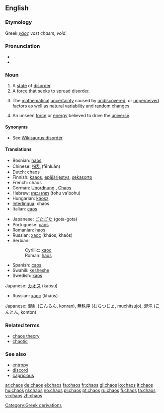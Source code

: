==English==

===Etymology===
Greek ''[[χάος]]'' ''vast chasm, void''.

===Pronunciation===
*{{IPA|/keɪɒs/}}
*{{audio|en-us-chaos.ogg|Audio (US)}}

===Noun===
{{en-noun|-}}

# A [[state]] of [[disorder]].
# A [[force]] that seeks to spread disorder.
# {{mathematics}} The [[mathematical]] [[uncertainty]] caused by [[undiscovered]], or [[unperceived]] factors as well as [[natural]] [[variability]] and [[random]] changes.
# An unseen [[force]] or [[energy]] believed to drive the [[universe]].

====Synonyms====
*See [[Wikisaurus:disorder]]

====Translations====
{{trans-top|state of disorder}}
*Bosnian: [[haos#Bosnian|haos]] {{m}}
*Chinese: [[纷乱]] (fēnluàn)
*Dutch: chaos {{m}}
*Finnish: [[kaaos]], [[epäjärjestys]], [[sekasorto]]
*French: chaos {{m}}
*German: [[Unordnung]] {{f}}, [[Chaos]] {{n}}
*Hebrew: [[תוהו ובוהו]] (tohu va'bohu)
*Hungarian: [[káosz]]
*[[Interlingua]]: chaos
*Italian: [[caos#Italian|caos]] {{m}}
{{trans-mid}}
*Japanese: [[ごたごた]] (gota-gota)
*Portuguese: [[caos#Portuguese|caos]] {{m}}
*Romanian: [[haos]] {{n}}
*Russian: [[хаос]] (kháos, khaós) {{m}}
*Serbian:
*:Cyrillic: [[хаос#Serbian|хаос]] {{m}}
*:Roman: [[haos#Serbian|haos]] {{m}}
*Spanish: [[caos#Spanish|caos]]
*Swahili: [[kesheshe]]
*Swedish: [[kaos]] {{n}}
{{trans-bottom}}

{{trans-top|force that seeks to spread disorder}}
Japanese: [[カオス]] (kaosu)
{{trans-mid}}
*Russian: [[хаос]] (kháos) {{m}}
{{trans-bottom}}

{{trans-top|mathematical uncertainty}}
{{trans-mid}}
Japanese: [[混乱]] (こんらん, konran), [[無秩序]] (むちつじょ, muchitsujo), [[混沌]] (こんとん, konton)
{{trans-bottom}}

===Related terms===
*[[chaos theory]]
*[[chaotic]]

===See also===
*[[entropy]]
*[[discord]]
*[[capricious]]

[[Category:Greek derivations]]

[[ar:chaos]]
[[de:chaos]]
[[el:chaos]]
[[fa:chaos]]
[[fr:chaos]]
[[gl:chaos]]
[[io:chaos]]
[[it:chaos]]
[[hu:chaos]]
[[nl:chaos]]
[[no:chaos]]
[[pl:chaos]]
[[pt:chaos]]
[[ru:chaos]]
[[fi:chaos]]
[[ta:chaos]]
[[vi:chaos]]
[[zh:chaos]]